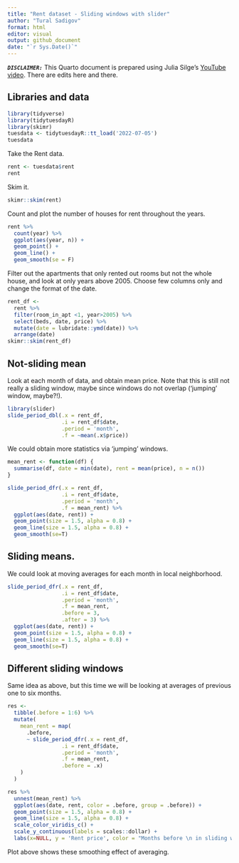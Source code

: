 ```yaml
---
title: "Rent dataset - Sliding windows with slider"
author: "Tural Sadigov"
format: html
editor: visual
output: github_document
date: "`r Sys.Date()`"
---
```


***`DISCLAIMER:`*** This Quarto document is prepared using Julia Silge's [YouTube video](https://www.youtube.com/watch?v=DK4ERlywtUI&t=72s). There are edits here and there.

## Libraries and data

```r
library(tidyverse)
library(tidytuesdayR)
library(skimr)
tuesdata <- tidytuesdayR::tt_load('2022-07-05')
tuesdata
```

Take the Rent data.

```r
rent <- tuesdata$rent
rent
```

Skim it.

```r
skimr::skim(rent)
```

Count and plot the number of houses for rent throughout the years.

```r
rent %>% 
  count(year) %>% 
  ggplot(aes(year, n)) +
  geom_point() +
  geom_line() +
  geom_smooth(se = F)
```

Filter out the apartments that only rented out rooms but not the whole house, and look at only years above 2005. Choose few columns only and change the format of the date.

```r
rent_df <- 
  rent %>% 
  filter(room_in_apt <1, year>2005) %>% 
  select(beds, date, price) %>% 
  mutate(date = lubridate::ymd(date)) %>% 
  arrange(date)
skimr::skim(rent_df)
```

## Not-sliding mean

Look at each month of data, and obtain mean price. Note that this is still not really a sliding window, maybe since windows do not overlap ('jumping' window, maybe?!).

```r
library(slider)
slide_period_dbl(.x = rent_df, 
                 .i = rent_df$date, 
                 .period = 'month', 
                 .f = ~mean(.x$price))
```

We could obtain more statistics via 'jumping' windows.

```r
mean_rent <- function(df) {
  summarise(df, date = min(date), rent = mean(price), n = n())
}

slide_period_dfr(.x = rent_df, 
                 .i = rent_df$date, 
                 .period = 'month', 
                 .f = mean_rent) %>% 
  ggplot(aes(date, rent)) +
  geom_point(size = 1.5, alpha = 0.8) +
  geom_line(size = 1.5, alpha = 0.8) +
  geom_smooth(se=T)
```

## Sliding means. 

We could look at moving averages for each month in local neighborhood.

```r
slide_period_dfr(.x = rent_df, 
                 .i = rent_df$date, 
                 .period = 'month', 
                 .f = mean_rent, 
                 .before = 3, 
                 .after = 3) %>% 
  ggplot(aes(date, rent)) +
  geom_point(size = 1.5, alpha = 0.8) +
  geom_line(size = 1.5, alpha = 0.8) +
  geom_smooth(se=T)
```

## Different sliding windows

Same idea as above, but this time we will be looking at averages of previous one to six months.

```r
res <- 
  tibble(.before = 1:6) %>% 
  mutate(
    mean_rent = map(
      .before,
      ~ slide_period_dfr(.x = rent_df, 
                 .i = rent_df$date, 
                 .period = 'month', 
                 .f = mean_rent, 
                 .before = .x)
    )
  )
```

```r
res %>% 
  unnest(mean_rent) %>%   
  ggplot(aes(date, rent, color = .before, group = .before)) +
  geom_point(size = 1.5, alpha = 0.8) +
  geom_line(size = 1.5, alpha = 0.8) +
  scale_color_viridis_c() +
  scale_y_continuous(labels = scales::dollar) +
  labs(x=NULL, y = 'Rent price', color = "Months before \n in sliding window") 
```

Plot above shows these smoothing effect of averaging.
